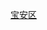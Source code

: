{{Navbox
|name        = 深圳市宝安区（不包含光明新区和龙华新区）公共巴士路线表
|title       = 以[[宝安区]]作总站或单边调度折返点的路线
|bodystyle   = background: #f9f9f9;
|liststyle   = text-align: left;
|groupstyle  = background: #ececec; text-align: center;
|belowstyle  = text-align: center;
|oddstyle    = background: #f9f9f9;
|evenstyle   = background: #f9f9f9;
|state       = collapsed
|group1      = [[新安街道 (深圳市)|新安街道]]
|list1       = <table class="navbox nowraplinks" style="background: transparent; font-size: 100%; padding: 0; border: 0; margin: -3px;"><tr><th style="background: #ececec; width: 220px; text-align: center; vertical-align: center;">干线巴士</th><td style="text-align: left;">[[深圳公交602路|602(已取消)]] • [[深圳公交603路|603]] • [[深圳公交605路|605]] • [[深圳公交606路|606]] • [[深圳公交610路|610]] • [[深圳公交613路|613]] • [[深圳公交615路|615]] • [[深圳公交629路|629]] • [[深圳公交630路|630]] • [[深圳公交631路|631]] • [[深圳公交636路|636]] • [[深圳公交638路|638(已取消)]] • [[深圳公交M210路|M210(609)]] • [[深圳公交M235路|M235]] • [[深圳公交M245路|M245(701)]] • [[深圳公交M246路|M246(702)]] • [[深圳公交M249路|M249(714)]] • [[深圳公交M284路|M284(766)]] • [[深圳公交M330路|M330]] • [[深圳公交M349路|M349(604)]] • [[深圳公交M350路|M350(776)]] • [[深圳公交M376路|M376(628)]] • [[深圳公交M377路|M377(602)]] • [[深圳公交M379路|M379(662)]] • [[深圳公交M380路|M380(601)]] • [[深圳公交M381路|M381(607)]] • [[深圳公交M382路|M382(608)]]</td></tr><tr><th style="background: #ececec; width: 220px; text-align: center; vertical-align: center;">快线巴士</th><td style="text-align: left;">[[深圳公交794路|794]] • [[深圳公交E15路|E15]]</td></tr><tr><th style="background: #ececec; width: 220px; text-align: center; vertical-align: center;">支线巴士</th><td style="text-align: left;">[[深圳公交704路|704]] • [[深圳公交707路|707]] • [[深圳公交718路|718]] • [[深圳公交789路|789]] • [[深圳公交798路|798]] • [[深圳公交B630路|B630]] • [[深圳公交B632路|B632]] • [[深圳公交B633路|B633]] • [[深圳公交B803路|B803]] • [[深圳公交B826路|B826]] • [[深圳公交B828路|B828]] • [[深圳公交B829路|B829]] • [[深圳公交B832路|B832(717)]] • [[深圳公交B833路|B833(708)]]</td></tr><tr><th style="background: #ececec; width: 220px; text-align: center; vertical-align: center;">其它性质巴士</th><td style="text-align: left;"> [[深圳公交高峰8线|高峰8]] • [[深圳公交高峰9线|高峰9]] • [[深圳公交高快6线|高快6]] • [[深圳公交高快7线|高快7]] • [[深圳公交高快10线|高快10]]</td></tr></table>
|group2      = [[西乡街道]]
|list2       = <table class="navbox nowraplinks" style="background: transparent; font-size: 100%; padding: 0; border: 0; margin: -3px;"><tr><th style="background: #ececec; width: 220px; text-align: center; vertical-align: center;">干线巴士</th><td style="text-align: left;">[[深圳公交311路|311]] • [[深圳公交320路|320]] • [[深圳公交323路|323]] • [[深圳公交356路|356]] • [[深圳公交368路|368]] • [[深圳公交395路|395]] • [[深圳公交603路|603]] • [[深圳公交605路|605]] • [[深圳公交606路|606]] • [[深圳公交610路|610]] • [[深圳公交613路|613]] • [[深圳公交638路|638]] • [[深圳公交M209路|M209(611)]] • [[深圳公交M210路|M210(609)]] • [[深圳公交M235路|M235]] • [[深圳公交M240路|M240(高峰27)]] • [[深圳公交M241路|M241(高峰29)]] • [[深圳公交M245路|M245(701)]] • [[深圳公交M246路|M246(702)]] • [[深圳公交M247路|M247(705)]] • [[深圳公交M249路|M249(714)]] • [[深圳公交M250路|M250(716)]] • [[深圳公交M313路|M313]] • [[深圳公交M330路|M330]] • [[深圳公交M349路|M349(604)]] • [[深圳公交M350路|M350(776)]] • [[深圳公交M358路|M358(319)]] • [[深圳公交M370路|M370(305)]] • [[深圳公交M375路|M375(396)]] • [[深圳公交M377路|M377(632)]] • [[深圳公交M378路|M378(616)]] • [[深圳公交M380路|M380(601)]] • [[深圳公交M382路|M382(608)]] • [[深圳公交M385路|M385(K354)]]</td></tr><tr><th style="background: #ececec; width: 220px; text-align: center; vertical-align: center;">快线巴士</th><td style="text-align: left;">[[深圳公交K651路|K651]] • [[深圳公交E17路|E17]]</td></tr><tr><th style="background: #ececec; width: 220px; text-align: center; vertical-align: center;">支线巴士</th><td style="text-align: left;">[[深圳公交704路|704]] • [[深圳公交707路|707]] • [[深圳公交718路|718]] • [[深圳公交727路|727]] • [[深圳公交790路|790]] • [[深圳公交797路|797]] • [[深圳公交798路|798]] • [[深圳公交B631路|B631]] • [[深圳公交B632路|B632]] • [[深圳公交B633路|B633]] • [[深圳公交B777路|B777]] • [[深圳公交B778路|B778]] • [[深圳公交B804路|B804]] • [[深圳公交B805路|B805]] • [[深圳公交B826路|B826]] • [[深圳公交B827路|B827]] • [[深圳公交B832路|B832(717)]] • [[深圳公交B833路|B833(708)]] • [[深圳公交B834路|B834(728)]] • [[深圳公交B847路|B847]]</td></tr><tr><th style="background: #ececec; width: 220px; text-align: center; vertical-align: center;">其它性质巴士</th><td style="text-align: left;"> [[深圳公交K548路|K548路]] • [[深圳公交高峰26线|高峰26]] • [[深圳公交高快8线|高快8]] • [[深圳公交观光1线|观光1]] • [[深圳公交海滨4线|海滨4]]</td></tr></table>
|group3      = [[福永街道]]
|list3       = <table class="navbox nowraplinks" style="background: transparent; font-size: 100%; padding: 0; border: 0; margin: -3px;"><tr><th style="background: #ececec; width: 220px; text-align: center; vertical-align: center;">干线巴士</th><td style="text-align: left;">[[深圳公交301路|301]] • [[深圳公交301路|301B]] • [[深圳公交327路|327]] • [[深圳公交367路|367]] • [[深圳公交639路|639]] • [[深圳公交654路|654]] • [[深圳公交668路|668]] • [[深圳公交866路|866]] • [[深圳公交M236路|M236]] • [[深圳公交M237路|M237]] • [[深圳公交M251路|M251(751)]] • [[深圳公交M252路|M252(754)]] • [[深圳公交M291路|M291]] • [[深圳公交M310路|M310(863)]]• [[深圳公交M331路|M331]] • [[深圳公交M332路|M332]] • [[深圳公交M333路|M333]] • [[深圳公交M334路|M334]] • [[深圳公交M335路|M335]] • [[深圳公交M351路|M351(666)]] • [[深圳公交M361路|M361(855)]] • [[深圳公交M371路|M371(355)]]</td></tr><tr><th style="background: #ececec; width: 220px; text-align: center; vertical-align: center;">快线巴士</th><td style="text-align: left;">[[深圳公交868路|868]] • [[深圳公交868路|868区2]] • [[深圳公交E14路|E14]] • [[深圳公交E16路|E16]] • [[深圳公交E21路|E21]]</td></tr><tr><th style="background: #ececec; width: 220px; text-align: center; vertical-align: center;">支线巴士</th><td style="text-align: left;">[[深圳公交727路|727]] • [[深圳公交782路|782]] • [[深圳公交B634路|B634]] • [[深圳公交B635路|B635]] • [[深圳公交B636路|B636]] • [[深圳公交B637路|B637]] • [[深圳公交B638路|B638]] • [[深圳公交B694路|B694]] • [[深圳公交B711路|B711]] • [[深圳公交B767路|B767]] • [[深圳公交B774路|B774]] • [[深圳公交B787路|B787]] • [[深圳公交B788路|B788]] • [[深圳公交B808路|B808]] • [[深圳公交B835路|B835]] • [[深圳公交B836路|B836]] • [[深圳公交B837路|B837]] • [[深圳公交B838路|B838]] • [[深圳公交B854路|B854(778)]]</td></tr><tr><th style="background: #ececec; width: 220px; text-align: center; vertical-align: center;">其它性质巴士</th><td style="text-align: left;"> [[深圳公交330A路|330A]] • [[深圳公交330B路|330B]] • [[深圳公交高峰30线|高峰30]] • [[深圳公交机场1线|机场1线]] • [[深圳公交机场2线|机场2线]] • [[深圳公交机场3线|机场3线]] • [[深圳公交机场4线|机场4线]] • [[深圳公交机场5线|机场5线]] • [[深圳公交机场6线|机场6线]] • [[深圳公交机场7线|机场7线]] • [[深圳公交机场8线|机场8线]] • [[深圳公交机场9线|机场9线]] • [[深圳公交机场10线|机场10线]]</td></tr></table>
|group4      = [[沙井街道 (深圳市)|沙井街道]]
|list4       = <table class="navbox nowraplinks" style="background: transparent; font-size: 100%; padding: 0; border: 0; margin: -3px;"><tr><th style="background: #ececec; width: 220px; text-align: center; vertical-align: center;">干线巴士</th><td style="text-align: left;">[[深圳公交310-315路|310-315]] • [[深圳公交337路|337]] • [[深圳公交338路|338]] • [[深圳公交615路|615]] • [[深圳公交650路|650]] • [[深圳公交651路|651]] • [[深圳公交652路|652]] • [[深圳公交653路|653]] • [[深圳公交655路|655]] • [[深圳公交656路|656]] • [[深圳公交M236路|M236]] • [[深圳公交M252路|M252(754)]] • [[深圳公交M253路|M253(755)]] • [[深圳公交M254路|M254(756)]] • [[深圳公交M292路|M292]] • [[深圳公交M331路|M331]] • [[深圳公交M333路|M333]] • [[深圳公交M341路|M341]] • [[深圳公交M351路|M351(666)]]</td></tr><tr><th style="background: #ececec; width: 220px; text-align: center; vertical-align: center;">快线巴士</th><td style="text-align: left;">[[深圳公交K538路|K538区]]</td></tr><tr><th style="background: #ececec; width: 220px; text-align: center; vertical-align: center;">支线巴士</th><td style="text-align: left;">[[深圳公交780路|780]] • [[深圳公交781路|781]] • [[深圳公交782路|782]] • [[深圳公交B637路|B637]] • [[深圳公交B638路|B638]] • [[深圳公交B639路|B639]] • [[深圳公交B716路|B716]] • [[深圳公交B717路|B717]] • [[深圳公交B711路|B711]] • [[深圳公交B772路|B772]] • [[深圳公交B774路|B774]] • [[深圳公交B776路|B776]] • [[深圳公交B789路|B789]]</td></tr></table>
|group5      = [[松岗街道]]
|list5       = <table class="navbox nowraplinks" style="background: transparent; font-size: 100%; padding: 0; border: 0; margin: -3px;"><tr><th style="background: #ececec; width: 220px; text-align: center; vertical-align: center;">干线巴士</th><td style="text-align: left;">[[深圳公交331路|331]] • [[深圳公交362路|362]] • [[深圳公交635路|635]] • [[深圳公交655路|655]] • [[深圳公交656路|656]] • [[深圳公交M242路|M242(618、619、高峰37)]] • [[深圳公交M255路|M255(764)]] • [[深圳公交M260路|M260(783)]] • [[深圳公交M291路|M291]] • [[深圳公交M332路|M332]] • [[深圳公交M341路|M341]] • [[深圳公交M381路|M381(607)]]</td></tr><tr><th style="background: #ececec; width: 220px; text-align: center; vertical-align: center;">快线巴士</th><td style="text-align: left;">[[深圳公交K538路|K538]] • [[深圳公交E10路|E10]]</td></tr><tr><th style="background: #ececec; width: 220px; text-align: center; vertical-align: center;">支线巴士</th><td style="text-align: left;">[[深圳公交719路|719]] • [[深圳公交781路|781]] • [[深圳公交B640路|B641]] • [[深圳公交B642路|B642]] • [[深圳公交B712路|B712]] • [[深圳公交B713路|B713]] • [[深圳公交B717路|B717]] • [[深圳公交B773路|B773]] • [[深圳公交B775路|B775]] • [[深圳公交B790路|B790]] • [[深圳公交B791路|B791]]</td></tr></table>
|group6      = [[石岩街道]]
|list6       = <table class="navbox nowraplinks" style="background: transparent; font-size: 100%; padding: 0; border: 0; margin: -3px;"><tr><th style="background: #ececec; width: 220px; text-align: center; vertical-align: center;">干线巴士</th><td style="text-align: left;">[[深圳公交316路|316]] • [[深圳公交326路|326]] • [[深圳公交392路|392]] • [[深圳公交392路|392区]] • [[深圳公交M217路|M217]] • [[深圳公交M244路|M244(661)]] • [[深圳公交M257路|M257(768)]] • [[深圳公交M262路|M262(799)]] • [[深圳公交M336路|M336]] • [[深圳公交M345路|M345(高峰14)]] • [[深圳公交M355路|M355(795)]]</td></tr><tr><th style="background: #ececec; width: 220px; text-align: center; vertical-align: center;">快线巴士</th><td style="text-align: left;">[[深圳公交E18路|E18]] </td></tr><tr><th style="background: #ececec; width: 220px; text-align: center; vertical-align: center;">支线巴士</th><td style="text-align: left;">[[深圳公交759路|759]] • [[深圳公交767路|767]] • [[深圳公交769路|769]] • [[深圳公交789路|789]] • [[深圳公交790路|790]] • [[深圳公交B639路|B639]] • [[深圳公交B643路|B643]] • [[深圳公交B644路|B644]] • [[深圳公交B692路|B692]] • [[深圳公交B771路|B771]] • [[深圳公交B834路|B834(728)]]</td></tr></table>
|below=注1：括号是代表该线路的旧编号。<br />
|category =
| color    = #ccccff
}}
<noinclude>[[Category:深圳市公共巴士路线表|宝安区]]
</noinclude>
